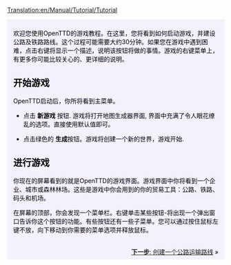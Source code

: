 [[Translation:en/Manual/Tutorial/Tutorial]]

{{en/Tabs|5|1
|zh/Manual/Tutorial/教程|1. 开始<!--
-->|zh/Manual/Tutorial/教程/公路运输|2. 公路运输<!--
-->|zh/Manual/Tutorial/教程/铁路运输|3. 铁路运输<!--
-->|zh/Manual/Tutorial/教程/航空运输|4. 航空运输<!--
-->|zh/Manual/Tutorial/教程/结束语|5. 结束语}}
<div style="padding:.5em 1em 1em 1em; border-top:none; background-color:#f1f2fe; color:#000;">
{{zh/教程}}
欢迎您使用OpenTTD的游戏教程。在这里，您将看到如何启动游戏，并建设公路及铁路路线。这个过程可能需要大约30分钟。如果您在游戏中遇到困难，点击右键将显示一个描述，说明该按钮将做的事情。游戏的右键菜单上，有更多你可能比较关心的、更详细的说明。
==开始游戏==
{{en/Phototable|[[File:zh/Main menu new game.png|主菜单]]|OpenTTD的主菜单|center}}
OpenTTD启动后，你所将看到主菜单。


*点击 '''新游戏''' 按钮. 游戏将打开地图生成器界面, 界面中充满了令人眼花缭乱的选项。直接使用默认值即可。
{{en/Phototable|[[File:zh/Worldgenerationdialog.png|创建新的游戏]]|地图生成器. 在顶部的四个图片让您可以改变气候。我们将保留所有选项的方式是本教程.|center}}

*点击绿色的 '''生成'''按钮。游戏将创建一个新的世界，游戏开始.

==进行游戏==
{{en/Phototable|[[File:zh/Aftergamestart.png|新的游戏]]|新的游戏|right}}
你现在的屏幕看到的就是OpenTTD的游戏界面。游戏界面中你将看到一个企业、城市或森林林场。这些是游戏中你会用到的你的贸易工具：公路、铁路、码头和机场。

在屏幕的顶部，你会发现一个菜单栏。右键单击某些按钮-将出现一个弹出窗口告诉你这个按钮的功能。有些按钮还有一些子菜单。您可以通过按住鼠标左键不放，向下移动到你需要的菜单选项并释放鼠标。

<br style="clear:both;">
<span style="float: right">[[zh/Manual/Tutorial/教程/公路运输|'''下一步''': 创建一个公路运输路线]] &raquo;</span>
</div>